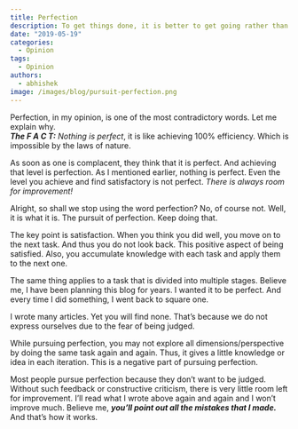 ```yaml
---
title: Perfection
description: To get things done, it is better to get going rather than aiming for perfection.
date: "2019-05-19"
categories:
  - Opinion
tags:
  - Opinion
authors:
  - abhishek
image: /images/blog/pursuit-perfection.png
---
```


Perfection, in my opinion, is one of the most contradictory words. Let me explain why.  
_**The F A C T:**_  _Nothing is perfect_, it is like achieving 100% efficiency. Which is impossible by the laws of nature.

As soon as one is complacent, they think that it is perfect. And achieving that level is perfection. As I mentioned earlier, nothing is perfect. Even the level you achieve and find satisfactory is not perfect.  _There is always room for improvement!_

Alright, so shall we stop using the word perfection? No, of course not. Well, it is what it is. The pursuit of perfection. Keep doing that.

The key point is satisfaction. When you think you did well, you move on to the next task. And thus you do not look back. This positive aspect of being satisfied. Also, you accumulate knowledge with each task and apply them to the next one.

The same thing applies to a task that is divided into multiple stages. Believe me, I have been planning this blog for years. I wanted it to be perfect. And every time I did something, I went back to square one.

I wrote many articles. Yet you will find none. That’s because we do not express ourselves due to the fear of being judged.

While pursuing perfection, you may not explore all dimensions/perspective by doing the same task again and again. Thus, it gives a little knowledge or idea in each iteration. This is a negative part of pursuing perfection.

Most people pursue perfection because they don’t want to be judged. Without such feedback or constructive criticism, there is very little room left for improvement. I’ll read what I wrote above again and again and I won’t improve much. Believe me,  _**you’ll point out all the mistakes that I made.**_  And that’s how it works.